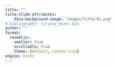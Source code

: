 ```yaml
---
title: ""
title-slide-attributes:
    data-background-image: "images/title-01.png"
# bibliography: tyranny_means.bib
author: ""
format:
  revealjs:
    smaller: true
    scrollable: true
    theme: [default, custom.scss]
engine: knitr
---
```

## {#slide1-id data-menu-title="Slide 1 title for outline" background-image="images/title-01.png"}

## {#slide2-id data-menu-title="Slide 2 title for outline" background-image="images/title-02.png"}
